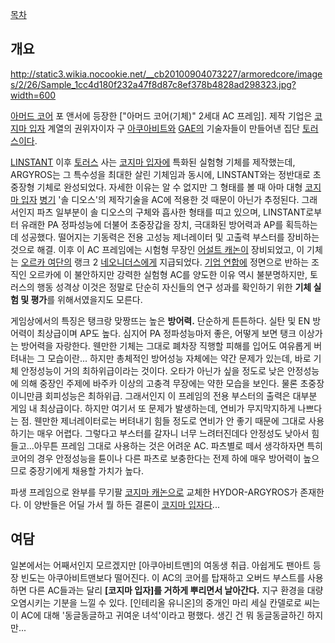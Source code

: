 [[목차]]
== 개요 ==
http://static3.wikia.nocookie.net/__cb20100904073227/armoredcore/images/2/26/Sample_1cc4d180f232a47f8d87c8ef378b4828ad298323.jpg?width=600

[[아머드 코어]] 포 앤서에 등장한 ["아머드 코어(기체)" 2세대 AC 프레임]. 제작 기업은 [[코지마 입자]] 계열의 권위자이자 구 [[아쿠아비트]]와 [[GA|GAE]]의 기술자들이 만들어낸 집단 [[토러스]]이다.

[[LINSTANT]] 이후 [[토러스]] 사는 [[코지마 입자]]에 특화된 실험형 기체를 제작했는데, ARGYROS는 그 특수성을 최대한 살린 기체임과 동시에, LINSTANT와는 정반대로 초중장형 기체로 완성되었다. 자세한 이유는 알 수 없지만 그 형태를 볼 때 아마 대형 [[코지마 입자]] [[코지마 병기|병기]] '솔 디오스'의 제작기술을 AC에 적용한 것 때문이 아닌가 추정된다. 그래서인지 파츠 일부분이 솔 디오스의 구체와 흡사한 형태를 띠고 있으며, LINSTANT로부터 유래한 PA 정파성능에 더불어 초중장갑을 장치, 극대화된 방어력과 AP를 획득하는 데 성공했다. 떨어지는 기동력은 전용 고성능 제너레이터 및 고출력 부스터를 장비하는 것으로 해결.
이후 이 AC 프레임에는 시험형 무장인 [[어설트 아머|어설트 캐논]]이 장비되었고, 이 기체는 [[오르카 여단]]의 랭크 2 [[네오니더스]]에게 지급되었다. [[기업 연합]]에 정면으로 반하는 조직인 오르카에 이 불안하지만 강력한 실험형 AC를 양도한 이유 역시 불분명하지만, 토러스의 행동 성격상 이것은 정말로 단순히 자신들의 연구 성과를 확인하기 위한 '''기체 실험 및 평가'''를 위해서였을지도 모른다.

게임상에서의 특징은 탱크랑 맞짱뜨는 높은 '''방어력.''' 단순하게 튼튼하다. 실탄 및 EN 방어력이 최상급이며 AP도 높다. 심지어 PA 정파성능마저 좋은, 어떻게 보면 탱크 이상가는 방어력을 자랑한다. 웬만한 기체는 그대로 폐차장 직행할 피해를 입어도 여유롭게 버텨내는 그 모습이란...
하지만 총체적인 방어성능 자체에는 약간 문제가 있는데, 바로 기체 안정성능이 거의 최하위급이라는 것이다. 오타가 아닌가 싶을 정도로 낮은 안정성능에 의해 중장인 주제에 바주카 이상의 고충격 무장에는 약한 모습을 보인다. 
물론 초중장이니만큼 회피성능은 최하위급. 그래서인지 이 프레임의 전용 부스터의 출력은 대부분 게임 내 최상급이다. 하지만 여기서 또 문제가 발생하는데, 연비가 무지막지하게 나쁘다는 점. 웬만한 제너레이터로는 버텨내기 힘들 정도로 연비가 안 좋기 때문에 그대로 사용하기는 매우 어렵다. 그렇다고 부스터를 갈자니 너무 느려터진데다 안정성도 낮아서 힘들고...아무튼 프레임 그대로 사용하는 것은 어려운 AC. 파츠별로 떼서 생각하자면 특히 코어의 경우 안정성능을 튠이나 다른 파츠로 보충한다는 전제 하에 매우 방어력이 높으므로 중장기에게 채용할 가치가 높다.

파생 프레임으로 완부를 무기팔 [[코지마 병기|코지마 캐논]]으로 교체한 HYDOR-ARGYROS가 존재한다. 이 양반들은 어딜 가서 뭘 하든 결론이 [[코지마 입자]]다...

== 여담 ==
일본에서는 어째서인지 모르겠지만 [아쿠아비트맨]의 여동생 취급. 아쉽게도 팬아트 등장 빈도는 아쿠아비트맨보다 떨어진다.
이 AC의 코어를 탑재하고 오버드 부스트를 사용하면 다른 AC들과는 달리 '''[코지마 입자]를 거하게 뿌리면서 날아간다.''' 지구 환경을 대량 오염시키는 기분을 느낄 수 있다.
[인테리올 유니온]의 중개인 마리 세실 칸델로로 씨는 이 AC에 대해 '동글동글하고 귀여운 녀석'이라고 평했다. 생긴 건 뭐 동글동글하긴 하지만...
